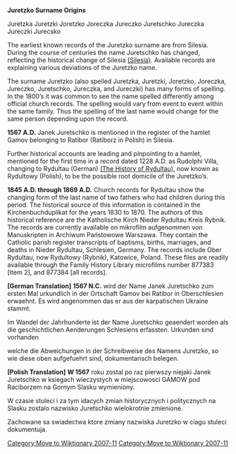 [[Category:Move to Wiktionary 2007-11]]

'''Juretzko Surname Origins'''

Juretzka   Juretzki   Joretzko  Joreczka   Jureczko  Juretschko  Jureczka  Jureczki Jurecsko  

The earliest known records of the Juretzko surname are from Silesia.  During the course of centuries the name Juretschko has changed, reflecting the historical change of Silesia [http://en.wikipedia.org/wiki/Silesia (Silesia)]. Available records are explaining various deviations of the Juretzko name.

The surname Juretzko (also spelled Juretzka, Juretzki, Joretzko, Joreczka, Jureczko, Juretschko, Jureczka, and Jureczki) has many forms of spelling.  In the 1800’s it was common to see the name spelled differently among official church records.  The spelling would vary from event to event within the same family.  Thus the spelling of the last name would change for the same person depending upon the record.

'''1567 A.D.'''  Janek Juretschko is mentioned in the register of the hamlet Gamov belonging to Ratibor (Ratiborz in Polish) in Silesia.  

Further historical accounts are leading and pinpointing to a hamlet, mentioned for the first time in a record dated 1228 A.D. as Rudolphi Villa, changing to Rydultau (German) [http://www.coldwarhistory.us/Exhibitions/History/Rydultau/rydultau.html (The History of Rydultau)], now known as Rydultowy (Polish), to be the possible root domicile of the Juretzko’s.

'''1845 A.D. through 1869 A.D.'''  Church records for Rydultau show the changing form of the last name of two fathers who had children during this period.  The historical source of this information is contained in the Kirchenbuchduplikat for the years 1830 to 1870.  The authors of this historical reference are the Katholische Kirch Nieder Rydultau Kreis Rybnik.  The records are currently available on mikrofilm aufgenommen von Manuskripten in Archiwum Państowowe Warszawa.  They contain the Catholic parish register transcripts of baptisms, births, marriages, and deaths in Nieder Rydultau, Schlesien, Germany.  The records include Ober Rydultau, now Rydultowy (Rybnik), Katowice, Poland.   These files are readily available through the Family History Library microfilms number 877383 [Item 2], and 877384 [all records].

'''[German Translation]'''
'''1567 N.C.''' wird der Name Janek Juretschko zum ersten Mal urkundlich in der Ortschaft Gamov bei Ratibor in Oberschlesien erwaehnt. Es wird angenommen das er aus der karpatischen Ukraine stammt.
 

 
Im Wandel der Jahrhunderte ist der Name Juretschko geaendert worden als die geschichtlichen Aenderungen Schlesiens erfassten. Urkunden sind vorhanden
 
welche die Abweichungen in der Schreibweise des Namens Juretzko, so wie diese oben aufgefuehrt sind, dokumentarisch belegen.

'''[Polish Translation]''' 
'''W 1567''' roku zostal po raz pierwszy niejaki   Janek Juretschko w ksiegach wieczystych w miejscowosci GAMOW pod Raciborzem na Gornym Slasku wymieniony.  
 

 
W czasie stuleci i za tym idacych zmian historycznych i politycznych na Slasku zostalo nazwisko Juretschko wielokrotnie zmienione.
 
Zachowane sa swiadectwa  ktore zmiany nazwiska Juretzko w ciagu stuleci dokumentuja.

[[Category:Move to Wiktionary 2007-11]]